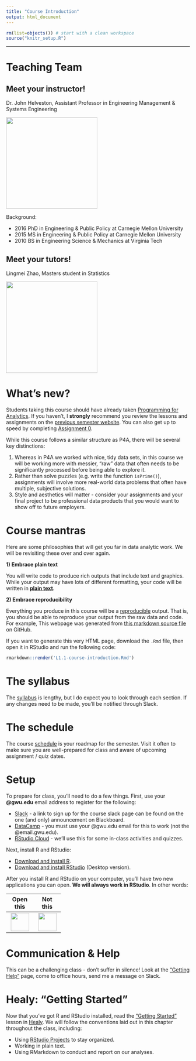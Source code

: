 ```yaml
---
title: "Course Introduction"
output: html_document
---
```


```r
rm(list=objects()) # start with a clean workspace
source("knitr_setup.R")
```

---

# Teaching Team

## Meet your instructor!

Dr. John Helveston, Assistant Professor in Engineering Management & Systems Engineering

![](images/helveston.jpg){ width=250 }

Background:

- 2016 PhD in Engineering & Public Policy at Carnegie Mellon University
- 2015 MS in Engineering & Public Policy at Carnegie Mellon University
- 2010 BS in Engineering Science & Mechanics at Virginia Tech

## Meet your tutors!

Lingmei Zhao, Masters student in Statistics

![](images/lingmei.jpg){ width=250 }

# What's new?

Students taking this course should have already taken [Programming for Analytics](https://emse-p4a-gwu.github.io/). If you haven't, I **strongly** recommend you review the lessons and assignments on the [previous semester website](https://emse6574-gwu.github.io/2019-Fall/). You can also get up to speed by completing [Assignment 0](assignment0.html).

While this course follows a similar structure as P4A, there will be several key distinctions:

1. Whereas in P4A we worked with nice, tidy data sets, in this course we will be working more with messier, "raw" data that often needs to be significantly processed before being able to explore it.
2. Rather than solve puzzles (e.g. write the function `isPrime()`), assignments will involve more real-world data problems that often have multiple, subjective solutions.
3. Style and aesthetics will matter - consider your assignments and your final project to be professional data products that you would want to show off to future employers.

# Course mantras

Here are some philosophies that will get you far in data analytic work. We will be revisiting these over and over again.

**1) Embrace plain text**

You will write code to produce rich outputs that include text and graphics. While your output may have lots of different formatting, your code will be written in [**plain text**](https://en.wikipedia.org/wiki/Plain_text).

**2) Embrace reproducibility**

Everything you produce in this course will be a [reproducible](https://en.wikipedia.org/wiki/Reproducibility) output. That is, you should be able to reproduce your output from the raw data and code. For example, This webpage was generated from [this markdown source file](https://raw.githubusercontent.com/emse-eda-gwu/2020-Spring/master/L1.1-course-introduction.Rmd) on GitHub.

If you want to generate this very HTML page, download the `.Rmd` file, then open it in RStudio and run the following code:

```r
rmarkdown::render('L1.1-course-introduction.Rmd')
```

# The syllabus

The [syllabus](syllabus.html) is lengthy, but I do expect you to look through each section. If any changes need to be made, you'll be notified through Slack.

# The schedule

The course [schedule](schedule.html) is your roadmap for the semester. Visit it often to make sure you are well-prepared for class and aware of upcoming assignment / quiz dates.

# Setup

To prepare for class, you'll need to do a few things. First, use your **@gwu.edu** email address to register for the following:

- [Slack](https://emse-eda-s20.slack.com) - a link to sign up for the course slack page can be found on the one (and only) announcement on Blackboard.
- [DataCamp](https://www.datacamp.com/groups/shared_links/dc8dffcb7204d04728b4a92c5511bac4293fec6b) - you must use your @gwu.edu email for this to work (not the @email.gwu.edu).
- [RStudio Cloud](https://login.rstudio.cloud/register) - we'll use this for some in-class activities and quizzes.

Next, install R and RStudio:

- [Download and install R](https://cloud.r-project.org).
- [Download and install RStudio](https://rstudio.com/products/rstudio/download/) (Desktop version).

After you install R and RStudio on your computer, you'll have two new applications you can open. **We will always work in RStudio**. In other words:

<div style="width:150px">
Open this   | Not this
:----------:|:----------:
![](images/RStudio-Ball.png){ width=50 }  |  ![](images/Rlogo.png){ width=50 }
</div>

# Communication & Help

This can be a challenging class - don't suffer in silence! Look at the ["Getting Help"](getting-help.html) page, come to office hours, send me a message on Slack.

# Healy: "Getting Started"

Now that you've got R and RStudio installed, read the ["Getting Started"](http://socviz.co/gettingstarted.html) lesson in [Healy](http://socviz.co/). We will follow the conventions laid out in this chapter throughout the class, including:

- Using [RStudio Projects](https://r4ds.had.co.nz/workflow-projects.html) to stay organized.
- Working in plain text.
- Using RMarkdown to conduct and report on our analyses.
